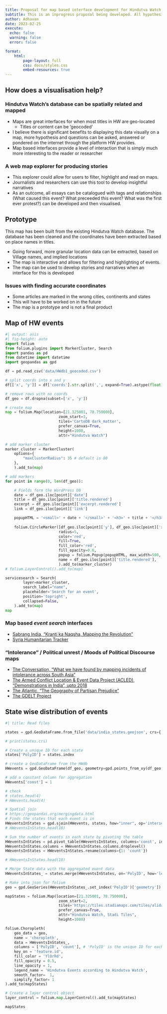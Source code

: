 ```yaml
---
title: Proposal for map based interface development for Hindutva Watch. A geo-politics visualisation of Hindutva events
subtitle: This is an inprogress proposal being developed. All hypothesis are expected to be researched and developed into outcomes if the project goes forward 
author: Adhavan
date: 2023-02-25
execute: 
  echo: false
  warning: false
  error: false

format:
    html:
        page-layout: full
        css: docs/styles.css
        embed-resources: true
---
```


::: { .grid .text-container}

::: {.g-col-lg-4 .g-col-md-4  .g-col-sm-12 .g-col-12 .px-md-3 .mx-sm-auto}

## How does a visualisation help?

### Hindutva Watch's database can be spatially related and mapped
- Maps are great interfaces for when most titles in HW are geo-located
    - Titles or content can be 'geocoded' 
- I believe there is significant benefits to displaying this data visually on a map, more hypothesis and questions can be asked, answered or pondered on the internet through the platform HW provides.
- Map based interfaces provide a level of interaction that is simply much more interesting to the reader or researcher

### A web map explorer for producing stories
- This explorer could allow for users to filter, highlight and read on maps. 
- Journalists and researchers can use this tool to develop insightful narratives
- As an outcome, all essays can be catalogued with tags and relationships (What caused this event? What preceeded this event? What was the first ever protest?) can be developed and then visualised.

## Prototype

This map has been built from the existing Hindutva Watch database. The database has been cleaned and the coordinates have been extracted based on place names in titles.

- Going forward, more granular location data can be extracted, based on Village names, and implied locations
- The map is interactive and allows for filtering and highlighting of events. 
- The map can be used to develop stories and narratives when an interface for this is developed

### Issues with finding accurate coordinates
- Some articles are marked in the wrong cities, continents and states
- This will have to be worked on in the future
- The map is a prototype and is not a final product
:::

::: { .g-col-lg-8 .g-col-md-8 .g-col-sm-12 .g-col-12 .sticky-chunk .px-md-3 .px-sm-1 #map }

## Map of HW events

```python
#| output: asis
#| fig-height: auto
import folium
from folium.plugins import MarkerCluster, Search
import pandas as pd
from datetime import datetime
import geopandas as gpd

df = pd.read_csv('data/HWdb1_geocoded.csv')

# split coords into x and y
df[['x', 'y']] = df['coords'].str.split(',', expand=True).astype(float)

# remove rows with no coords
df_geo = df.dropna(subset=['x', 'y'])

# create map
map = folium.Map(location=[21.325001, 78.750000],
                        zoom_start=3,
                        tiles='CartoDB dark_matter',
                        prefer_canvas=True,
                        height=1000,
                        attr="Hindutva Watch")

# add marker cluster
marker_cluster = MarkerCluster(
    options={
        "maxClusterRadius": 35 # default is 80
    },
    ).add_to(map)

# add markers
for point in range(0, len(df_geo)):

    # Fields form the WordPress DB
    date = df_geo.iloc[point]['date']
    title = df_geo.iloc[point]['title.rendered']
    excerpt = df_geo.iloc[point]['excerpt.rendered']
    link = df_geo.iloc[point]['link']

    popupHTML = '<small>' + date + '</small>' + '<h3>' + title + '</h3>' + '<p>' + str(excerpt) + '</p>' 
    
    folium.CircleMarker([df_geo.iloc[point]['y'], df_geo.iloc[point]['x']],
                        radius=5,
                        color='red',
                        fill=True,
                        fill_color='red',
                        fill_opacity=0.6,
                        popup = folium.Popup(popupHTML, max_width=500, max_height=500),
                        name = df_geo.iloc[point]['title.rendered'],
                        ).add_to(marker_cluster)
# folium.LayerControl().add_to(map)

servicesearch = Search(
        layer=marker_cluster,
        search_label="name",
        placeholder='Search for an event',
        position='topright',
        collapsed=False,
    ).add_to(map)
map
```
:::
:::

::: { .grid .text-container}
::: {.g-col-lg-4 .g-col-md-4  .g-col-sm-12 .g-col-12 .px-md-3 .mx-sm-auto}


### Map based *event search* interfaces
- [Sabrang India, "Kranti ka Naqsha, Mapping the Revolution"](https://sabrangindia.in/article/kranti-ka-naqsha-mapping-revolution)
- [Syria Humanitarian Tracker](https://syriatracker.crowdmap.com/)

### "Intolerance" / Political unrest / Moods of Political Discourse maps
- [The Conversation, "What we have found by mapping incidents of intolerance across South Asia"](https://theconversation.com/what-weve-found-by-mapping-incidents-of-intolerance-across-south-asia-66181)
- [The Armed Conflict Location & Event Data Project (ACLED), "Demonstrations in India", upto 2018](https://acleddata.com/2018/04/20/demonstrations-in-india/)
- [The Atlantic, "The Geography of Partisan Prejudice"](https://www.theatlantic.com/politics/archive/2019/03/us-counties-vary-their-degree-partisan-prejudice/583072/)
- [The GDELT Project](https://www.gdeltproject.org/)


:::

::: { .g-col-lg-8 .g-col-md-8 .g-col-sm-12 .g-col-12 .sticky-chunk .px-md-3 .px-sm-1 #map2 }

## State wise distribution of events


```python
#| title: Read files

states = gpd.GeoDataFrame.from_file('data/india_states.geojson', crs={'init': 'epsg:3857'}).to_crs(epsg="4326")

# print(states.crs)

# Create a unique ID for each state
states['PolyID'] = states.index

# create a GeoDataFrame from the HWdb
HWevents = gpd.GeoDataFrame(df_geo, geometry=gpd.points_from_xy(df_geo.x, df_geo.y), crs={'init': 'epsg:4326'})

# add a constant column for aggregation
HWevents['const'] = 1

# check
# states.head(4)
# HWevents.head(4)
```

```python
# Spatial join 
# https://geopandas.org/mergingdata.html
# Finds the states that each event is in
HWeventsInStates = gpd.sjoin(HWevents, states, how="inner", op='intersects')
# HWeventsInStates.head(10)
```

```python

# Sum the number of events in each state by pivoting the table
HWeventsInStates = pd.pivot_table(HWeventsInStates, columns='const', index=['PolyID'], aggfunc={'const': sum})
HWeventsInStates.columns = HWeventsInStates.columns.droplevel()
HWeventsInStates = HWeventsInStates.rename(columns={1: 'count'})

# HWeventsInStates.head(10)

# Merge State data with the aggregated event data
HWeventsInStates_ = states.merge(HWeventsInStates, on='PolyID', how='left')

# Make into json for folium
geo = gpd.GeoSeries(HWeventsInStates_.set_index('PolyID')['geometry']).to_json()
```

```python
mapStates = folium.Map(location=[21.325001, 78.750000],
                        zoom_start=2,
                        tiles='https://tiles.stadiamaps.com/tiles/alidade_smooth/{z}/{x}/{y}{r}.png',
                        prefer_canvas=True,
                        attr="Hindutva Watch, Stadi Tiles",
                        height=1000)

folium.Choropleth(
    geo_data = geo,
    name = 'choropleth',
    data = HWeventsInStates_,
    columns = ['PolyID', 'count'], # 'PolyID' is the unique ID for each state (key), 'count' is the number of events in each state (value)
    key_on = 'feature.id',
    fill_color = 'YlOrRd',
    fill_opacity = 0.5,
    line_opacity = 1,
    legend_name = 'Hindutva Events according to Hindutva Watch',
    smooth_factor=  1,
    simplify_factor= 1
).add_to(mapStates)

# Create a layer control object
layer_control = folium.map.LayerControl().add_to(mapStates)

mapStates
```

:::
:::

